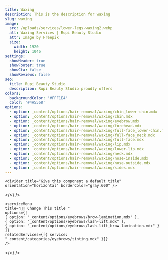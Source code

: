 ```yaml
---
title: Waxing
description: This is the description for waxing
slug: waxing
image:
  src: /uploads/services/lower-legs-waxing2.webp
  alt: Waxing Services | Rupi Beauty Studio
  attr: Image by Freepik
  size:
    width: 1920
    height: 1046
settings:
  showHeader: true
  showFooter: true
  showCta: false
  showReviews: false
seo:
  title: Rupi Beauty Studio
  description: Rupi Beauty Studio proudly offers
colors:
  backgroundColor: '#FFF1E4'
  color: '#4A5568'
options:
  - option: _content/options/hair-removal/waxing/chin_lower-chin.mdx
  - option: _content/options/hair-removal/waxing/chin.mdx
  - option: _content/options/hair-removal/waxing/eyebrow.mdx
  - option: _content/options/hair-removal/waxing/forehead.mdx
  - option: _content/options/hair-removal/waxing/full-face_lower-chin.mdx
  - option: _content/options/hair-removal/waxing/full-face_neck.mdx
  - option: _content/options/hair-removal/waxing/full-face.mdx
  - option: _content/options/hair-removal/waxing/lip.mdx
  - option: _content/options/hair-removal/waxing/lower-lip.mdx
  - option: _content/options/hair-removal/waxing/neck.mdx
  - option: _content/options/hair-removal/waxing/nose-inside.mdx
  - option: _content/options/hair-removal/waxing/nose-outside.mdx
  - option: _content/options/hair-removal/waxing/sides.mdx
---
```


<section
  title="Rupi Logo"
  settings={{
    width: "full",
    backgroundColor: "#FFF1E4",
    color: "#4A5568",
    contained: true,
    centerContent: true
  }}
  body={<>
    <logo title="Rupi Beauty Studio Logo" />

    <divider title="Give this component a default title" orientation="horizontal" borderColor="gray.600" />
  </>}
/>

<section
  title="First Section"
  settings={{ colors: { backgroundColor: "#FFF1E4", color: "#4A5568" } }}
  body={<>
    <sectionTitle title="Eyebrow Services" />

    <serviceMenu
    title="👩‍💼 Change This title "
    options={[
    { option: "_content/options/eyebrows/brow-lamination.mdx" },
    { option: "_content/options/eyebrows/lash-lift.mdx" },
    { option: "_content/options/eyebrows/lash-lift_brow-lamination.mdx" }
    ]}
    relatedServices={[{ service: "_content/categories/eyebrows/tinting.mdx" }]}
    />
  </>}
/>
